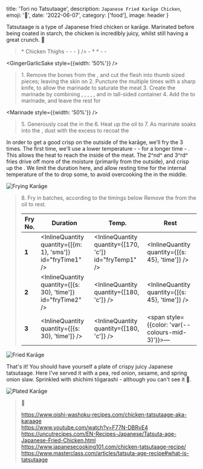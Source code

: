 


  title: 'Tori no Tatsutaage',
  description: `Japanese Fried Karāge Chicken`,
  emoji: '🍗',
  date: '2022-06-07',
  category: ['food'],
  image: header
}

<ServingsControl servings={24} plural="Pieces" />

Tatsutaage is a type of Japanese fried chicken or karāge.
Marinated before being coated in starch, the chicken is incredibly juicy, whilst still having a great crunch. 💯

<blockquote>
  * <IngredientDefinition id="chicken" name="Chicken" quantity={[450, 'g']} colour="red">Chicken Thighs</IngredientDefinition>
  - <IngredientDefinition id="soy" name="Light Soy" quantity={[3, 'tbsp']} colour="orange" />
  - <IngredientDefinition id="mirin" name="Mirin" quantity={[1, 'tbsp']} colour="yellow" />
  - <IngredientDefinition id="sake" name="Sake" quantity={[2, 'tbsp']} colour="yellow" alternative={<IngredientDefinition id="xiaoshing" name="Xiaoshing" quantity={[2, 'tbsp']} colour="yellow" />} />
  - <IngredientDefinition id="sesameOil" name="Sesame Oil" quantity={[1, 'tsp']} colour="orange" />
  * <IngredientDefinition id="ginger" name="Ginger" quantity={[1, 'tbsp']} colour="green" comment="minced" />
  * <IngredientDefinition id="garlic" name="Garlic" quantity={[1, 'tbsp']} colour="purple" comment="minced" />
  - <IngredientDefinition id="cornflour" name="Cornflour" colour="blue" />
  - <IngredientDefinition id="oil" name="Vegetable Oil" colour="yellow" comment="for frying" />  
</blockquote>


<GingerGarlicSake style={{width: '50%'}} />

<blockquote>
  1. Remove the bones from the <IngredientLink id="chicken" />, and cut the flesh into thumb sized pieces; leaving the skin on
  2. Puncture the <IngredientLink id="chicken" /> multiple times with a sharp knife, to allow the marinade to saturate the meat
  3. Create the marinade by combining <IngredientLink id="soy" />, <IngredientLink id="mirin" />, <IngredientLink id="sake" />, <IngredientLink id="sesameOil" />, <IngredientLink id="ginger" />, and <IngredientLink id="garlic" /> in tall-sided container
  4. Add the <IngredientLink id="chicken" /> to marinade, and leave the rest for <InlineQuantity quantity={[{m: 30}, 'time']} />
</blockquote>


<Marinade style={{width: '50%'}} />

<blockquote>
  5. Generously coat the <IngredientLink id="chicken" /> in the <IngredientLink id="cornflour" />
  6. Heat up the <IngredientLink id="oil">oil</IngredientLink> to <InlineQuantity id="fryTemp1" />
  7. As marinate soaks into the <IngredientLink id="cornflour" />, dust with the excess to recoat the <IngredientLink id="chicken" />
</blockquote>

In order to get a good crisp on the outside of the karāge, we'll fry the <IngredientLink id="chicken" /> 3 times. The first time, we'll use a lower temperature - <InlineQuantity id="fryTemp1" /> - for a longer time - <InlineQuantity id="fryTime1" />.
This allows the heat to reach the inside of the meat. The 2^nd^ and 3^rd^ fries drive off more of the moisture (primarily from the outside), and crisp up the <IngredientLink id="cornflour" />.
We limit the duration here, and allow resting time for the internal temperature of the <IngredientLink id="chicken" /> to drop some, to avoid overcooking the <IngredientLink id="chicken" /> in the middle.


<Image image={IMG_3841} alt="Frying Karāge" />

<blockquote>
  8. Fry in batches, according to the timings below Remove the <IngredientLink id="chicken" /> from the oil to rest.

  | Fry No. | Duration  | Temp. | Rest |
  | --- | ---  | ---  | ---  |
  | <b>1</b> | <InlineQuantity quantity={[{m: 1}, 'sms']} id="fryTime1" /> | <InlineQuantity quantity={[170, 'c']} id="fryTemp1" /> | <InlineQuantity quantity={[{s: 45}, 'time']} />  |
  | <b>2</b> | <InlineQuantity quantity={[{s: 30}, 'time']} id="fryTime2" /> | <InlineQuantity quantity={[180, 'c']} /> | <InlineQuantity quantity={[{s: 45}, 'time']} />  |
  | <b>3</b> | <InlineQuantity quantity={[{s: 30}, 'time']} /> | <InlineQuantity quantity={[180, 'c']} /> | <span style={{color: 'var(--colours-mid-3)'}}>—</span> |
</blockquote>


<Image image={IMG_3357} alt="Fried Karāge" />

That's it! You should have yourself a plate of crispy juicy Japanese tatsutaage.
Here I've served it with a pea, red onion, sesame, and spring onion slaw. Sprinkled with shichimi tōgarashi - although you can't see it 🤔.


<Image image={IMG_3849} alt="Plated Karāge" />



> 📖
>
> https://www.oishi-washoku-recipes.com/chicken-tatsutaage-aka-karaage  
> https://www.youtube.com/watch?v=F77N-DBRvE4  
> https://uncutrecipes.com/EN-Recipes-Japanese/Tatsuta-age-Japanese-Fried-Chicken.html  
> https://www.japanesecooking101.com/chicken-tatsutaage-recipe/  
> https://www.masterclass.com/articles/tatsuta-age-recipe#what-is-tatsutaage  